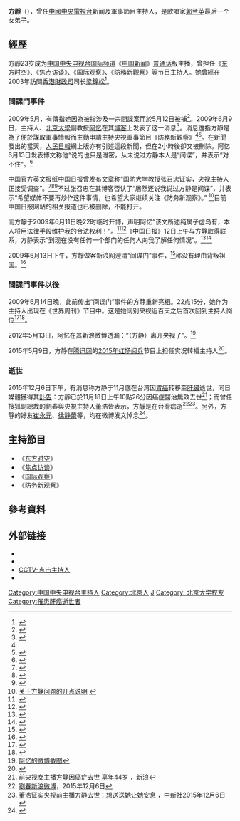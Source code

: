 {{藝人
|圖片     = Fang Jing.jpg
|圖片簡介 = 
|類型     = 节目主持
|姓名     = 方静
|本名     = 
|英文名   = 
|暱稱     = 
|其他藝名 = 
|國籍     = {{PRC}}
|民族     = [[汉族|汉族]]
|籍貫     = 
|出生日期 =1971年6月13日
|出生地點 = {{PRC}}[[北京市|北京市]]
|逝世日期 = {{death date|2015|11|18}}（44岁）
|逝世地點 = {{TWN}}
|職業     = [[主持人|主持人]]
|語言     = [[汉语|汉语]]
|教育程度 = [[北京大学|北京大学]]
|宗教信仰 = 
|配偶     = <!--{{marriage|姓名|结婚年}} -->
|兒女     = 
|父母     = 
|代表作   = 
|活躍年代 = 1995-2015年
|經紀公司 = 
|獎項     = 
|網站     = 
}}
'''方靜'''（{{bd|1971年|6月13日|2015年|11月18日|Fang, Jing}}），曾任[[中國中央電視台|中國中央電視台]]新闻及軍事節目主持人，是歌唱家[[郭兰英|郭兰英]]最后一个女弟子。

==經歷==
方靜23岁成为[[中国中央电视台中文国际频道|中国中央电视台国际频道]]《[[中國新聞_(中國中央電視台節目)|中国新闻]]》[[普通话|普通话]]版主播，曾担任《[[东方时空|东方时空]]》、《[[焦点访谈|焦点访谈]]》、《[[国际观察|国际观察]]》、《[[防務新觀察|防務新觀察]]》等节目主持人。她曾經在2003年訪問[[香港財政司|香港財政司]]司长[[梁錦松|梁錦松]]<ref>{{cite news|url=http://big5.cctv.com/oriental/dfzz/jmnr/20020704/24.html|title=方靜專訪香港特別行政區財政司司長梁錦松|date=2002-07-04|accessdate=2009-06-11|deadurl=yes|archiveurl=https://archive.is/20120711194247/http://big5.cctv.com/oriental/dfzz/jmnr/20020704/24.html|archivedate=2012-07-11}}</ref>。

===間諜門事件===
2009年5月，有傳指她因為被指涉及一宗間諜案而於5月12日被捕<ref name=sina>{{cite news|url=http://dailynews.sina.com/bg/news/int/chinanews/20090611/0327344592.html|title=媒體：央視著名主持人方靜是間諜 已於5月被捕|date=2009-06-11|accessdate=2009-06-11|archive-date=2016-03-04|archive-url=https://web.archive.org/web/20160304105407/http://dailynews.sina.com/bg/news/int/chinanews/20090611/0327344592.html|dead-url=no}}</ref>。2009年6月9日，主持人、[[北京大學|北京大學]]副教授[[周忆军|阿忆]]在其[[博客|博客]]上发表了这一消息<ref>{{cite news| language =zh-cn| author =| coauthors =| url =http://ent.163.com/09/0611/09/5BH4FN9400031H2L.html| title =阿忆博客日记爆料：央视主持人方静是间谍| work =| publisher =网易新闻| pages =| date =2009-06-11| accessdate =2009-06-11| deadurl =yes| archiveurl =https://web.archive.org/web/20090615120107/http://ent.163.com/09/0611/09/5BH4FN9400031H2L.html| archivedate =2009-06-15}}</ref>。消息還指方靜是為了便於謀取軍事情報而主動申請主持央視軍事節目《防務新觀察》<ref name=sina /><ref>{{Cite web |url=http://blog.sina.com.cn/s/blog_48dcce8e0100dmaq.html |title=考试作弊已实现了现代化 |access-date=2009-06-12 |archive-url=https://web.archive.org/web/20090617114254/http://blog.sina.com.cn/s/blog_48dcce8e0100dmaq.html |archive-date=2009-06-17 |dead-url=yes }}</ref>。在新聞發出的當天，[[人民日報|人民日報]]網上版亦有引述這段新聞，但在2小時後卻又被刪除。阿忆6月13日发表博文称他“说的也只是泄密，从未说过方静本人是“间谍”，并表示“对不住”。<ref>{{Cite web |url=http://blog.sina.com.cn/s/blog_48dcce8e0100doa2.html |title=方静自己的声音 |access-date=2009-06-13 |archive-date=2020-04-13 |archive-url=https://web.archive.org/web/20200413110822/http://blog.sina.com.cn/s/blog_48dcce8e0100doa2.html |dead-url=no }}</ref>

中国官方英文报纸[[中国日报|中国日报]]曾发布文章称“国防大学教授[[张召忠|张召忠]]证实，央视主持人正接受调查”。<ref>{{Cite web |url=http://news.cnfol.com/090612/101,1596,6020537,00.shtml |title=China Daily报道方静间谍传闻 间接证实方静间谍事件 |access-date=2009-06-12 |archive-url=https://web.archive.org/web/20090615061701/http://news.cnfol.com/090612/101,1596,6020537,00.shtml |archive-date=2009-06-15 |dead-url=yes }}</ref><ref>{{Cite web |url=http://www.chnqiang.com/article/2009/0612/article_87275_1.shtml |title=《中国日报》英文版已证实！方静在接受调查! |access-date=2009-06-12 |archive-date=2009-06-16 |archive-url=https://web.archive.org/web/20090616083201/http://www.chnqiang.com/article/2009/0612/article_87275_1.shtml |dead-url=yes }}</ref><ref>{{cite news  | language =en  | author =Cui Xiaohuo  | coauthors =  | url =http://www.chinadaily.com.cn/china/2009-06/12/content_8274733.htm  | title =CCTV anchor suspected of spying for Taiwan  | work =  | publisher =China Daily  | pages =  | date =2009-06-12  | accessdate =2009-06-12  | archive-date =2019-06-08  | archive-url =https://web.archive.org/web/20190608143735/http://www.chinadaily.com.cn/china/2009-06/12/content_8274733.htm  | dead-url =no  }}</ref>不过张召忠在其博客否认了“居然还说我说过方静是间谍”，并表示“希望媒体不要再炒作这件事情，也希望大家继续关注《防务新观察》。”
<ref>[http://blog.people.com.cn/blog/c9/s43809,w1244799045773431 关于方静问题的几点说明] {{webarchive|url=https://web.archive.org/web/20090615120750/http://blog.people.com.cn/blog/c9/s43809,w1244799045773431 |date=2009-06-15 }}</ref>目前中国日报网站的相关报道也已被删除，不能打开。

而方靜于2009年6月11日晚22时临时开博，声明阿忆“该文所述纯属子虚乌有，本人将用法律手段维护我的合法权利！”。<ref>{{Cite web |url=http://blog.sina.com.cn/s/blog_609674da0100dii4.html |title=方静声明 |access-date=2009-06-12 |archive-date=2019-06-08 |archive-url=https://web.archive.org/web/20190608124858/http://blog.sina.com.cn/s/blog_609674da0100dii4.html |dead-url=no }}</ref><ref>{{Cite web |url=http://media.people.com.cn/GB/120837/9461001.html |title=央视主持人方静澄清传言：将用法律手段维护权利 |access-date=2009-06-12 |archive-date=2016-03-04 |archive-url=https://web.archive.org/web/20160304083330/http://media.people.com.cn/GB/120837/9461001.html |dead-url=no }}</ref>《中国日报》12日上午与方静取得联系，方静表示“到现在没有任何一个部门的任何人向我了解任何情况”。<ref>{{Cite web |url=http://news.163.com/09/0612/12/5BJUPF550001124J.html |title=方静：从未接受"任何部门的任何人"的调查 |access-date=2009-06-12 |archive-url=https://web.archive.org/web/20090615124652/http://news.163.com/09/0612/12/5BJUPF550001124J.html |archive-date=2009-06-15 |dead-url=yes }}</ref><ref>{{Cite web |url=http://v.ifeng.com/e/200906/4c11634e-3e1d-4440-b64d-9d2e244e7f0b.shtml |title=凤凰网电话采访方静的视频 |access-date=2009-06-12 |archive-date=2019-06-11 |archive-url=https://web.archive.org/web/20190611035919/http://v.ifeng.com/e/200906/4c11634e-3e1d-4440-b64d-9d2e244e7f0b.shtml |dead-url=no }}</ref>

2009年6月13日下午，方靜做客新浪网澄清“间谍门”事件，<ref>{{Cite web |url=http://ent.sina.com.cn/s/m/2009-06-13/18182562221.shtml |title=方静做客新浪 |access-date=2009-06-13 |archive-date=2019-06-09 |archive-url=https://web.archive.org/web/20190609070624/http://ent.sina.com.cn/s/m/2009-06-13/18182562221.shtml |dead-url=no }}</ref>称没有理由背叛祖国。<ref>{{Cite web |url=http://video.sina.com.cn/ent/s/m/2009-06-13/190044261.shtml |title=称不会背叛祖国(视频) |access-date=2009-06-13 |archive-date=2010-11-30 |archive-url=https://web.archive.org/web/20101130231034/http://video.sina.com.cn/ent/s/m/2009-06-13/190044261.shtml |dead-url=no }}</ref>

===間諜門事件以後===
2009年6月14日晚，此前传出“间谍门”事件的方静重新亮相。22点15分，她作为主持人出现在《世界周刊》节目中。这是她阔别央视近百天之后首次回到主持人岗位<ref>{{cite news  | language =zh-hans  | author =  | coauthors =  | url =http://news.163.com/09/0614/22/5BQ75ASD0001124J.html  | title =方静时隔3个月重返央视 主持《世界周刊》  | work =  | publisher =网易新闻  | pages =  | date =2009-06-14  | accessdate =2009-06-15  | archive-url =https://web.archive.org/web/20090616224203/http://news.163.com/09/0614/22/5BQ75ASD0001124J.html  | archive-date =2009-06-16  | dead-url =yes  }}</ref><ref>{{cite news | language = zh-hant | author =  | url = http://takungpao.com/inc/photo/photo_cont.asp?id=392757&nid=1097954&cid=852 | title = 方靜返央視 紫色上衣展魅力 | publisher = 大公網 | date = 2009-06-15 | accessdate = 2009-06-15 }}{{dead link|date=2018年3月 |bot=InternetArchiveBot |fix-attempted=yes }}</ref>。

2012年5月13日，阿忆在其新浪微博透漏：“（方静）离开央视了”。<ref>[http://weibo.com/2230674651/yiTkR3yfx 阿忆的微博截图]</ref>

2015年5月9日，方静在[[腾讯网|腾讯网]]的[[2015年红场阅兵|2015年红场阅兵]]节目上担任实况转播主持人<ref>{{cite news | url = http://ent.people.com.cn/n/2015/0513/c1012-26991953.html | title = 原央视主持人方静复出 实况转播红场大阅兵 | publisher = 人民网 | date = 2015年5月13日 | accessdate = 2015年5月13日 | archive-date = 2016年3月4日 | archive-url = https://web.archive.org/web/20160304114815/http://ent.people.com.cn/n/2015/0513/c1012-26991953.html | dead-url = no }}</ref>。

===逝世===
2015年12月6日下午，有消息称方静于11月底在台湾因[[胃癌|胃癌]]转移至[[肝臟|肝臟]]逝世，同日媒體獲得其[[訃告|訃告]]：方靜已於11月18日上午10點26分因癌症醫治無效去世<ref>[http://news.sina.com.cn/s/2015-12-06/doc-ifxmhqac0049894.shtml 前央视女主播方静因癌症去世 享年44岁] {{Wayback|url=http://news.sina.com.cn/s/2015-12-06/doc-ifxmhqac0049894.shtml |date=20170717172727 }}，新浪</ref>；而曾任搜狐副總裁的[[劉春|劉春]]與央視主持人[[董浩|董浩]]皆表示，方靜是在台灣病逝<ref>[http://www.weibo.com/1662766362/D7bmb2CK0 劉春新浪微博]，2015年12月6日</ref><ref>[http://www.chinanews.com/yl/2015/12-06/7658278.shtml 董浩证实央视前主播方静去世：想送送她让她安息] {{Wayback|url=http://www.chinanews.com/yl/2015/12-06/7658278.shtml |date=20210119214111 }}，中新社2015年12月6日</ref>。另外，方静的好友[[崔永元|崔永元]]、[[徐静蕾|徐静蕾]]等，均在微博发文悼念<ref>{{cite news| url = http://ent.163.com/15/1206/21/BA6BN3D900031H2L.html| title = 44岁方静因癌症在台病逝 徐静蕾崔永元等悼念| publisher = 网易娱乐| date = 2015-12-06| accessdate = 2015-12-06| archive-date = 2019-06-08| archive-url = https://web.archive.org/web/20190608001435/http://ent.163.com/15/1206/21/BA6BN3D900031H2L.html| dead-url = no}}</ref>。

==主持節目== 
*《[[东方时空|东方时空]]》
*《[[焦点访谈|焦点访谈]]》
*《[[国际观察|国际观察]]》
*《[[防務新觀察|防务新观察]]》

== 參考資料 ==
{{reflist|2}}

==外部链接==
*{{Sinaweibo|cctvfangjing}}
*{{Sinablog|cctvfangjing}}
*[http://www.cctv.com/anchor/compere/0120/ CCTV-点击主持人] {{Wayback|url=http://www.cctv.com/anchor/compere/0120/ |date=20190603132657 }}
*{{douban people}}

{{DEFAULTSORT:Fang方静}}
[[Category:中国中央电视台主持人|Category:中国中央电视台主持人]]
[[Category:北京人|Category:北京人]]
[[Category:方姓|J]]
[[Category:_北京大学校友|Category: 北京大学校友]]
[[Category:罹患肝癌逝世者|Category:罹患肝癌逝世者]]